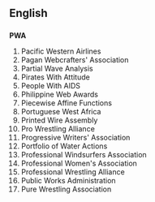 ==English==
==={{initialism}}===
'''PWA'''

# Pacific Western Airlines
# Pagan Webcrafters' Association
# Partial Wave Analysis
# Pirates With Attitude
# People With AIDS
# Philippine Web Awards
# Piecewise Affine Functions
# Portuguese West Africa
# Printed Wire Assembly
# Pro Wrestling Alliance
# Progressive Writers' Association
# Portfolio of Water Actions
# Professional Windsurfers Association
# Professional Women's Association
# Professional Wrestling Alliance
# Public Works Administration
# Pure Wrestling Association